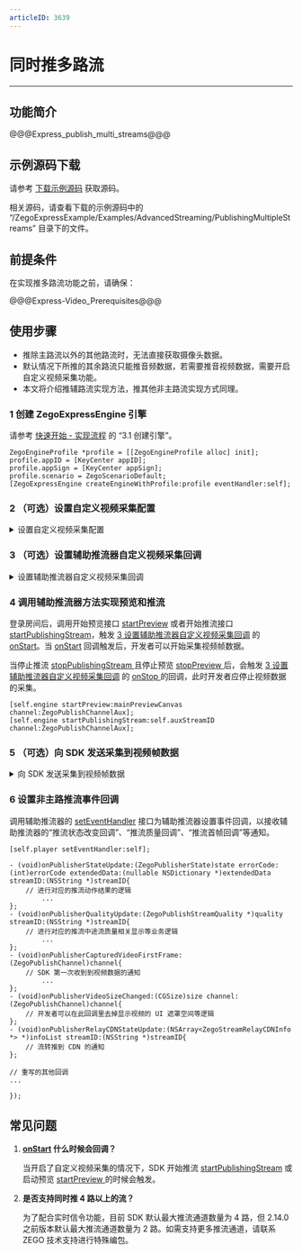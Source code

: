 ```yaml
---
articleID: 3639
---
```

# 同时推多路流

- - -

## 功能简介


@@@Express_publish_multi_streams@@@


## 示例源码下载

请参考 [下载示例源码](!DownloadDemo/DownloadDemo) 获取源码。

相关源码，请查看下载的示例源码中的 “/ZegoExpressExample/Examples/AdvancedStreaming/PublishingMultipleStreams” 目录下的文件。

## 前提条件

在实现推多路流功能之前，请确保：

@@@Express-Video_Prerequisites@@@


## 使用步骤

<div class="mk-warning">

- 推除主路流以外的其他路流时，无法直接获取摄像头数据。  
- 默认情况下所推的其余路流只能推音频数据，若需要推音视频数据，需要开启自定义视频采集功能。  
- 本文将介绍推辅路流实现方法，推其他非主路流实现方式同理。
</div>

### 1 创建 ZegoExpressEngine 引擎

请参考 [快速开始 - 实现流程](7628#4_1) 的 “3.1 创建引擎”。

```objc
ZegoEngineProfile *profile = [[ZegoEngineProfile alloc] init];
profile.appID = [KeyCenter appID];
profile.appSign = [KeyCenter appSign];
profile.scenario = ZegoScenarioDefault;
[ZegoExpressEngine createEngineWithProfile:profile eventHandler:self];
```

### 2 （可选）设置自定义视频采集配置

<details class="zg-primary">
    <summary>设置自定义视频采集配置</summary>

调用 [ZegoCustomVideoCaptureConfig](/zh/api?doc=Express_Video_SDK_API~ObjectiveC_ios~class~zego-custom-video-capture-config) 接口创建自定义视频采集对象，设置属性 [bufferType](/zh/api?doc=Express_Video_SDK_API~ObjectiveC_ios~class~zego-custom-video-capture-config#buffer-type)，向 SDK 提供视频帧数据类型；调用接口 [enableCustomVideoCapture ](/zh/api?doc=Express_Video_SDK_API~ObjectiveC_ios~class~zego-express-engine#enable-custom-video-capture-config) 开启自定义视频采集功能，详情可参考 [自定义视频采集](!VideoAdvanced/CustomVideoCapture)。

<div class="mk-hint">


- 由于 iOS 采集的多样性，SDK 支持多种视频帧数据类型 [bufferType ](/zh/api?doc=Express_Video_SDK_API~ObjectiveC_ios~class~zego-custom-video-capture-config#buffer-type)，开发者需告知 SDK 使用的数据类型。
- 目前 SDK 仅支持 CVPixelBuffer 类型 “ZegoVideoBufferTypeCVPixelBuffer” 和 GLTexture2D 类型 “ZegoVideoBufferTypeGLTexture2D”，设置其他枚举值将无法向 SDK 提供视频帧数据。
</div>



```objc
ZegoCustomVideoCaptureConfig *captureConfig = [[ZegoCustomVideoCaptureConfig alloc] init];
// 选择 CVPixelBuffer 类型视频帧数据
captureConfig.bufferType = ZegoVideoBufferTypeCVPixelBuffer;

[[ZegoExpressEngine sharedEngine] enableCustomVideoCapture:YES config:captureConfig channel:ZegoPublishChannelAux];
```
</details>



### 3 （可选）设置辅助推流器自定义视频采集回调

<details class="zg-primary">
    <summary>设置辅助推流器自定义视频采集回调</summary>

#### 1. 设置自定义视频采集回调对象

将 “ViewController” 作为自定义视频采集回调对象，遵循 [ZegoCustomVideoCaptureHandler](/zh/api?doc=Express_Video_SDK_API~ObjectiveC_ios~protocol~zego-custom-video-capture-handler) 协议。

```objc
@interface ViewController () <ZegoEventHandler, ZegoCustomVideoCaptureHandler>

    ......

@end
```

调用 [setCustomVideoCaptureHandler](/zh/api?doc=Express_Video_SDK_API~ObjectiveC_ios~class~zego-express-engine#set-custom-video-capture-handler) 接口设置自定义视频采集回调。

```objc
// 将自身作为自定义视频采集回调对象
[[ZegoExpressEngine sharedEngine] setCustomVideoCaptureHandler:self];
```

#### 2. 实现自定义视频采集回调方法

实现 [onStart](/zh/api?doc=Express_Video_SDK_API~ObjectiveC_ios~protocol~zego-custom-video-capture-handler#on-start) 和 [onStop](/zh/api?doc=Express_Video_SDK_API~ObjectiveC_ios~protocol~zego-custom-video-capture-handler#on-stop) 自定义采集回调方法。

```objc
// 注意：此回调不在主线程，如有 UI 操作请自行切换到主线程
- (void)onStart {

    // 收到回调后，开发者需要执行启动采集相关的业务逻辑，例如开启摄像头等

    // 此处示例启动一个自己实现的视频采集设备
    [self.captureDevice startCapture];
}

// 注意：此回调不在主线程，如有 UI 操作请自行切换到主线程
- (void)onStop {

    // 收到回调后，开发者需要执行停止采集相关的业务逻辑，例如关闭摄像头等

    // 此处示例停止一个自己实现的视频采集设备
    [self.captureDevice stopCapture];
}
```
</details>



### 4 调用辅助推流器方法实现预览和推流

登录房间后，调用开始预览接口 [startPreview](/zh/api?doc=Express_Video_SDK_API~ObjectiveC_ios~class~zego-express-engine#start-preview-channel) 或者开始推流接口 [startPublishingStream](/zh/api?doc=Express_Video_SDK_API~ObjectiveC_ios~class~zego-express-engine#start-publishing-stream-channel)，触发 [3 设置辅助推流器自定义视频采集回调](3639#4_3) 的 [onStart](/zh/api?doc=Express_Video_SDK_API~ObjectiveC_ios~protocol~zego-custom-video-capture-handler#on-start)。当 [onStart](/zh/api?doc=Express_Video_SDK_API~ObjectiveC_ios~protocol~zego-custom-video-capture-handler#on-start) 回调触发后，开发者可以开始采集视频帧数据。  

当停止推流 [stopPublishingStream ](/zh/api?doc=Express_Video_SDK_API~ObjectiveC_ios~class~zego-express-engine#stop-publishing-stream) 且停止预览 [stopPreview ](/zh/api?doc=Express_Video_SDK_API~ObjectiveC_ios~class~zego-express-engine#stop-preview) 后，会触发 [3 设置辅助推流器自定义视频采集回调](3639#4_3) 的 [onStop ](/zh/api?doc=Express_Video_SDK_API~ObjectiveC_ios~protocol~zego-custom-video-capture-handler#on-stop) 的回调，此时开发者应停止视频数据的采集。


```objc
[self.engine startPreview:mainPreviewCanvas channel:ZegoPublishChannelAux];
[self.engine startPublishingStream:self.auxStreamID channel:ZegoPublishChannelAux];

```



### 5 （可选）向 SDK 发送采集到视频帧数据

<details class="zg-primary">
    <summary>向 SDK 发送采集到视频帧数据</summary>

当 [onStart](/zh/api?doc=Express_Video_SDK_API~ObjectiveC_ios~protocol~zego-custom-video-capture-handler#on-start) 回调触发之后，开发者可以调用 [sendCustomVideoCaptureTextureData](/zh/api?doc=Express_Video_SDK_API~ObjectiveC_ios~class~zego-express-engine#send-custom-video-capture-texture-data-size-timestamp-channel) 或 [sendCustomVideoCapturePixelBuffer ](/zh/api?doc=Express_Video_SDK_API~ObjectiveC_ios~class~zego-express-engine#send-custom-video-capture-pixel-buffer-timestamp-channel) 向 SDK 发送采集到的视频数据。

- 调用 [sendCustomVideoCaptureTextureData](/zh/api?doc=Express_Video_SDK_API~ObjectiveC_ios~class~zego-express-engine#send-custom-video-capture-texture-data-size-timestamp-channel) 
 ```objc
[self.engine sendCustomVideoCaptureTextureData:textureID size:size timeStamp:timeStamp channel:ZegoPublishChannelAux];
```

- 调用 [sendCustomVideoCapturePixelBuffer ](/zh/api?doc=Express_Video_SDK_API~ObjectiveC_ios~class~zego-express-engine#send-custom-video-capture-pixel-buffer-timestamp-channel)

```objc
[self.engine sendCustomVideoCapturePixelBuffer:data timeStamp:timeStamp channel:ZegoPublishChannelAux];
```
</details>


### 6 设置非主路推流事件回调

调用辅助推流器的 [setEventHandler](/zh/api?doc=Express_Video_SDK_API~ObjectiveC_ios~class~zego-express-engine#set-event-handler) 接口为辅助推流器设置事件回调，以接收辅助推流器的“推流状态改变回调”、“推流质量回调”、“推流首帧回调”等通知。


```objc
[self.player setEventHandler:self];

- (void)onPublisherStateUpdate:(ZegoPublisherState)state errorCode:(int)errorCode extendedData:(nullable NSDictionary *)extendedData streamID:(NSString *)streamID{
    // 进行对应的推流动作结果的逻辑
        ...
};
- (void)onPublisherQualityUpdate:(ZegoPublishStreamQuality *)quality streamID:(NSString *)streamID{
    // 进行对应的推流中途流质量相关显示等业务逻辑
        ...
};
- (void)onPublisherCapturedVideoFirstFrame:(ZegoPublishChannel)channel{
    // SDK 第一次收到到视频数据的通知
        ...
};
- (void)onPublisherVideoSizeChanged:(CGSize)size channel:(ZegoPublishChannel)channel{
    // 开发者可以在此回调里去掉显示视频的 UI 遮罩空间等逻辑
};
- (void)onPublisherRelayCDNStateUpdate:(NSArray<ZegoStreamRelayCDNInfo *> *)infoList streamID:(NSString *)streamID{
    // 流转推到 CDN 的通知
};

// 重写的其他回调
...

});

```



## 常见问题

1. **[onStart](/zh/api?doc=Express_Video_SDK_API~ObjectiveC_ios~protocol~zego-custom-video-capture-handler#on-start) 什么时候会回调？**

    当开启了自定义视频采集的情况下，SDK 开始推流 [startPublishingStream](/zh/api?doc=Express_Video_SDK_API~ObjectiveC_ios~class~zego-express-engine#start-publishing-stream-channel) 或启动预览 [startPreview ](/zh/api?doc=Express_Video_SDK_API~ObjectiveC_ios~class~zego-express-engine#start-preview-channel) 的时候会触发。

2. **是否支持同时推 4 路以上的流？**

    为了配合实时信令功能，目前 SDK 默认最大推流通道数量为 4 路，但 2.14.0 之前版本默认最大推流通道数量为 2 路。如需支持更多推流通道，请联系 ZEGO 技术支持进行特殊编包。
